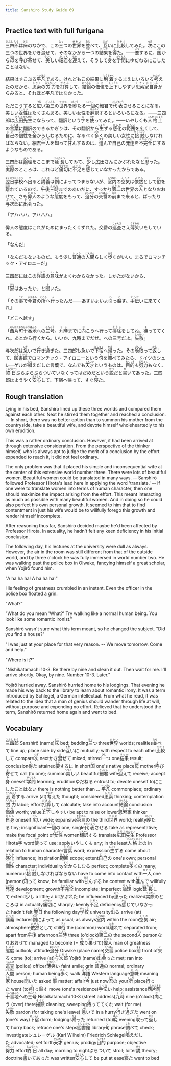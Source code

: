 ```yaml
---
title: Sanshiro Study Guide 69
---
```


## Practice text with full furigana

<p>
<ruby><rb>三四郎</rb><rt>さんしろう</rt></ruby>は<ruby><rb>床</rb><rt>とこ</rt></ruby>のなかで、この<ruby><rb>三</rb><rt>みっ</rt></ruby>つの<ruby><rb>世界</rb><rt>せかい</rt></ruby>を<ruby><rb>並</rb><rt>なら</rt></ruby>べて、<ruby><rb>互</rb><rt>たが</rt></ruby>いに<ruby><rb>比較</rb><rt>ひかく</rt></ruby>してみた。<ruby><rb>次</rb><rt>つぎ</rt></ruby>にこの三つの世界をかき<ruby><rb>混</rb><rt>ま</rt></ruby>ぜて、そのなかから<ruby><rb>一</rb><rt>ひと</rt></ruby>つの<ruby><rb>結果</rb><rt>けっか</rt></ruby>を<ruby><rb>得</rb><rt>え</rt></ruby>た。――<ruby><rb>要</rb><rt>よう</rt></ruby>するに、<ruby><rb>国</rb><rt>くに</rt></ruby>から<ruby><rb>母</rb><rt>はは</rt></ruby>を<ruby><rb>呼</rb><rt>よ</rt></ruby>び<ruby><rb>寄</rb><rt>よ</rt></ruby>せて、<ruby><rb>美</rb><rt>うつく</rt></ruby>しい<ruby><rb>細君</rb><rt>さいくん</rt></ruby>を<ruby><rb>迎</rb><rt>むか</rt></ruby>えて、そうして<ruby><rb>身</rb><rt>み</rt></ruby>を<ruby><rb>学問</rb><rt>がくもん</rt></ruby>にゆだねるにこしたことはない。
</p>

<p>
結果はすこぶる<ruby><rb>平凡</rb><rt>へいぼん</rt></ruby>である。けれどもこの結果に<ruby><rb>到着</rb><rt>とうちゃく</rt></ruby>するまえにいろいろ<ruby><rb>考</rb><rt>かんが</rt></ruby>えたのだから、<ruby><rb>思索</rb><rt>しさく</rt></ruby>の<ruby><rb>労力</rb><rt>ろうりょく</rt></ruby>を<ruby><rb>打算</rb><rt>ださん</rt></ruby>して、<ruby><rb>結論</rb><rt>けつろん</rt></ruby>の<ruby><rb>価値</rb><rt>かち</rt></ruby>を<ruby><rb>上下</rb><rt>しょうか</rt></ruby>しやすい<ruby><rb>思索家</rb><rt>しさくか</rt></ruby><ruby><rb>自身</rb><rt>じしん</rt></ruby>からみると、それほど平凡ではなかった。
</p>

<p>
ただこうすると<ruby><rb>広</rb><rt>ひろ</rt></ruby>い<ruby><rb>第三</rb><rt>だいさん</rt></ruby>の<ruby><rb>世界</rb><rt>せかい</rt></ruby>を<ruby><rb>眇</rb><rt>びょう</rt></ruby>たる<ruby><rb>一個</rb><rt>いっこ</rt></ruby>の細君で<ruby><rb>代表</rb><rt>だいひょう</rt></ruby>させることになる。美しい<ruby><rb>女性</rb><rt>じょせい</rt></ruby>はたくさんある。美しい女性を<ruby><rb>翻訳</rb><rt>ほんやく</rt></ruby>するといろいろになる。――三四郎は<ruby><rb>広田</rb><rt>ひろた</rt></ruby><ruby><rb>先生</rb><rt>せんせい</rt></ruby>にならって、翻訳という<ruby><rb>字</rb><rt>じ</rt></ruby>を<ruby><rb>使</rb><rt>つか</rt></ruby>ってみた。――いやしくも<ruby><rb>人格上</rb><rt>じんかくじょう</rt></ruby>の<ruby><rb>言葉</rb><rt>ことば</rt></ruby>に翻訳のできるかぎりは、その翻訳から<ruby><rb>生</rb><rt>しょう</rt></ruby>ずる<ruby><rb>感化</rb><rt>かんか</rt></ruby>の<ruby><rb>範囲</rb><rt>はんい</rt></ruby>を広くして、<ruby><rb>自己</rb><rt>じこ</rt></ruby>の<ruby><rb>個性</rb><rt>こせい</rt></ruby>を<ruby><rb>全</rb><rt>すべ</rt></ruby>からしむるために、なるべく<ruby><rb>多</rb><rt>おお</rt></ruby>くの美しい女性に<ruby><rb>接触</rb><rt>せっしょく</rt></ruby>しなければならない。細君<ruby><rb>一人</rb><rt>ひとり</rt></ruby>を<ruby><rb>知</rb><rt>し</rt></ruby>って<ruby><rb>甘</rb><rt>あま</rt></ruby>んずるのは、<ruby><rb>進</rb><rt>すす</rt></ruby>んで自己の<ruby><rb>発達</rb><rt>はったつ</rt></ruby>を<ruby><rb>不完全</rb><rt>ふかんぜん</rt></ruby>にするようなものである。
</p>

<p>
三四郎は<ruby><rb>論理</rb><rt>ろんり</rt></ruby>をここまで<ruby><rb>延長</rb><rt>えんちょう</rt></ruby>してみて、<ruby><rb>少</rb><rt>すこ</rt></ruby>し広田さんにかぶれたなと<ruby><rb>思</rb><rt>おも</rt></ruby>った。<ruby><rb>実際</rb><rt>じっさい</rt></ruby>のところは、これほど<ruby><rb>痛切</rb><rt>つうせつ</rt></ruby>に<ruby><rb>不足</rb><rt>ふそく</rt></ruby>を<ruby><rb>感</rb><rt>かん</rt></ruby>じていなかったからである。
</p>

<p>
<ruby><rb>翌日</rb><rt>よくじつ</rt></ruby><ruby><rb>学校</rb><rt>がっこう</rt></ruby>へ<ruby><rb>出</rb><rt>で</rt></ruby>ると<ruby><rb>講義</rb><rt>こうぎ</rt></ruby>は<ruby><rb>例</rb><rt>れい</rt></ruby>によってつまらないが、<ruby><rb>室内</rb><rt>しつない</rt></ruby>の<ruby><rb>空気</rb><rt>くうき</rt></ruby>は<ruby><rb>依然</rb><rt>いぜん</rt></ruby>として<ruby><rb>俗</rb><rt>ぞく</rt></ruby>を<ruby><rb>離</rb><rt>はな</rt></ruby>れているので、<ruby><rb>午後</rb><rt>ごご</rt></ruby><ruby><rb>三時</rb><rt>さんじ</rt></ruby>までのあいだに、すっかり<ruby><rb>第二</rb><rt>だいに</rt></ruby>の世界の<ruby><rb>人</rb><rt>ひと</rt></ruby>となりおおせて、さも<ruby><rb>偉人</rb><rt>いじん</rt></ruby>のような<ruby><rb>態度</rb><rt>たいど</rt></ruby>をもって、<ruby><rb>追分</rb><rt>おいわけ</rt></ruby>の<ruby><rb>交番</rb><rt>こうばん</rt></ruby>の<ruby><rb>前</rb><rt>まえ</rt></ruby>まで<ruby><rb>来</rb><rt>く</rt></ruby>ると、ばったり<ruby><rb>与次郎</rb><rt>よじろう</rt></ruby>に<ruby><rb>出会</rb><rt>であ</rt></ruby>った。
</p>

<p>「アハハハ。アハハハ」</p>
<p>
偉人の態度はこれがためにまったくくずれた。交番の<ruby><rb>巡査</rb><rt>じゅんさ</rt></ruby>さえ<ruby><rb>薄笑</rb><rt>うすわら</rt></ruby>いをしている。
</p>

<p>「なんだ」</p>
<p>
「なんだもないものだ。もう少し<ruby><rb>普通</rb><rt>ふつう</rt></ruby>の<ruby><rb>人間</rb><rt>にんげん</rt></ruby>らしく<ruby><rb>歩</rb><rt>ある</rt></ruby>くがいい。まるでロマンチック・アイロニーだ」
</p>

<p>
三四郎にはこの<ruby><rb>洋語</rb><rt>ようご</rt></ruby>の<ruby><rb>意味</rb><rt>いみ</rt></ruby>がよくわからなかった。しかたがないから、
</p>

<p>
「<ruby><rb>家</rb><rt>うち</rt></ruby>はあったか」と<ruby><rb>聞</rb><rt>き</rt></ruby>いた。
</p>

<p>
「その<ruby><rb>事</rb><rt>こと</rt></ruby>で<ruby><rb>今</rb><rt>いま</rt></ruby><ruby><rb>君</rb><rt>きみ</rt></ruby>の<ruby><rb>所</rb><rt>ところ</rt></ruby>へ<ruby><rb>行</rb><rt>い</rt></ruby>ったんだ――あすいよいよ<ruby><rb>引</rb><rt>ひ</rt></ruby>っ<ruby><rb>越</rb><rt>こ</rt></ruby>す。<ruby><rb>手伝</rb><rt>てつだ</rt></ruby>いに来てくれ」
</p>

<p>「どこへ越す」</p>
<p>
「<ruby><rb>西片町</rb><rt>にしかたまち</rt></ruby><ruby><rb>十番地</rb><rt>じゅうばんち</rt></ruby>への<ruby><rb>三号</rb><rt>さんごう</rt></ruby>。<ruby><rb>九時</rb><rt>くじ</rt></ruby>までに<ruby><rb>向</rb><rt>む</rt></ruby>こうへ行って<ruby><rb>掃除</rb><rt>そうじ</rt></ruby>をしてね。<ruby><rb>待</rb><rt>ま</rt></ruby>っててくれ。あとから行くから。いいか、九時までだぜ。への三号だよ。<ruby><rb>失敬</rb><rt>しっけい</rt></ruby>」
</p>

<p>
与次郎は<ruby><rb>急</rb><rt>いそ</rt></ruby>いで<ruby><rb>行</rb><rt>い</rt></ruby>き<ruby><rb>過</rb><rt>す</rt></ruby>ぎた。三四郎も急いで<ruby><rb>下宿</rb><rt>げしゅく</rt></ruby>へ<ruby><rb>帰</rb><rt>かえ</rt></ruby>った。その<ruby><rb>晩</rb><rt>ばん</rt></ruby><ruby><rb>取</rb><rt>と</rt></ruby>って<ruby><rb>返</rb><rt>かえ</rt></ruby>して、<ruby><rb>図書館</rb><rt>としょかん</rt></ruby>でロマンチック・アイロニーという<ruby><rb>句</rb><rt>く</rt></ruby>を<ruby><rb>調</rb><rt>しら</rt></ruby>べてみたら、ドイツのシュレーゲルが<ruby><rb>唱</rb><rt>とな</rt></ruby>えだした言葉で、なんでも<ruby><rb>天才</rb><rt>てんさい</rt></ruby>というものは、<ruby><rb>目的</rb><rt>もくてき</rt></ruby>も<ruby><rb>努力</rb><rt>どりょく</rt></ruby>もなく、<ruby><rb>終日</rb><rt>しゅうじつ</rt></ruby>ぶらぶらぶらついていなくってはだめだという<ruby><rb>説</rb><rt>せつ</rt></ruby>だと<ruby><rb>書</rb><rt>か</rt></ruby>いてあった。三四郎はようやく<ruby><rb>安心</rb><rt>あんしん</rt></ruby>して、下宿へ帰って、すぐ<ruby><rb>寝</rb><rt>ね</rt></ruby>た。
</p>


## Rough translation

Lying in his bed, Sanshirō lined up these three worlds and compared them against each other. Next he stirred them together and reached a conclusion. -- In short, there was no better option than to summon his mother from the countryside, take a beautiful wife, and devote himself wholeheartedly to his own erudition.

This was a rather ordinary conclusion. However, it had been arrived at through extensive consideration. From the perspective of the thinker himself, who is always apt to judge the merit of a conclusion by the effort expended to reach it, it did not feel ordinary. 

The only problem was that it placed his simple and inconsequential wife at the center of this extensive world number three. There were lots of beautiful women. Beautiful women could be translated in many ways. -- Sanshirō followed Professor Hirota's lead here in applying the word 'translate.' -- If one were to translate women into terms of human character, then one should maximize the impact arising from the effort. This meant interacting as much as possible with many beautiful women. And in doing so he could also perfect his own personal growth. It seemed to him that to find contentment in just his wife would be to willfully forego this growth and render himself incomplete. 

After reasoning thus far, Sanshirō decided maybe he'd been affected by Professor Hirota. In actuality, he hadn't felt any keen deficiency in his initial conclusion.

The following day, his lectures at the university were dull as always. However, the air in the room was still different from that of the outside world, and by three o'clock he was fully immersed in world number two. He was walking past the police box in Oiwake, fancying himself a great scholar, when Yojirō found him.

"A ha ha ha! A ha ha ha!"

His feeling of greatness crumbled in an instant. Even the officer in the police box floated a grin.

"What?"

"What do you mean 'What?' Try walking like a normal human being. You look like some romantic ironist."

Sanshirō wasn't sure what this term meant, so he changed the subject. "Did you find a house?"

"I was just at your place for that very reason. -- We move tomorrow. Come and help."

"Where is it?"

"Nishikatamachi 10-3. Be there by nine and clean it out. Then wait for me. I'll arrive shortly. Okay, by nine. Number 10-3. Later."

Yojirō hurried away. Sanshirō hurried home to his lodgings. That evening he made his way back to the library to learn about romantic irony. It was a term introduced by Schlegel, a German intellectual. From what he read, it was related to the idea that a man of genius should wander through life at will, without purpose and expending no effort. Relieved that he understood the term, Sanshirō returned home again and went to bed.                         


## Vocabulary

<p>
<span class="vocabstudy"><ruby><rb>三四郎</rb><rt>さんしろう</rt></ruby>&nbsp;Sanshirō (name)</span><span class="vocabstudy"><ruby><rb>床</rb><rt>とこ</rt></ruby>&nbsp;bed; bedding</span><span class="vocabstudy"><ruby><rb>三</rb><rt>みっ</rt></ruby>つ&nbsp;three</span><span class="vocabstudy"><ruby><rb>世界</rb><rt>せかい</rt></ruby>&nbsp;worlds; realities</span><span class="vocabstudy"><ruby><rb>並</rb><rt>なら</rt></ruby>べて&nbsp;line up; place side by side</span><span class="vocabstudy"><ruby><rb>互</rb><rt>たが</rt></ruby>いに&nbsp;mutually; with respect to each other</span><span class="vocabstudy"><ruby><rb>比較</rb><rt>ひかく</rt></ruby>して&nbsp;compare</span><span class="vocabstudy"><ruby><rb>次</rb><rt>つぎ</rt></ruby>&nbsp;next</span><span class="vocabstudy">かき<ruby><rb>混</rb><rt>ま</rt></ruby>ぜて&nbsp;mixed; stirred</span><span class="vocabstudy"><ruby><rb>一</rb><rt>ひと</rt></ruby>つ&nbsp;one</span><span class="vocabstudy"><ruby><rb>結果</rb><rt>けっか</rt></ruby>&nbsp;result; conclusion</span><span class="vocabstudy"><ruby><rb>得</rb><rt>え</rt></ruby>た&nbsp;attained</span><span class="vocabstudy"><ruby><rb>要</rb><rt>よう</rt></ruby>するに&nbsp;in short</span><span class="vocabstudy"><ruby><rb>国</rb><rt>くに</rt></ruby>&nbsp;one's native place</span><span class="vocabstudy"><ruby><rb>母</rb><rt>はは</rt></ruby>&nbsp;mother</span><span class="vocabstudy"><ruby><rb>呼</rb><rt>よ</rt></ruby>び<ruby><rb>寄</rb><rt>よ</rt></ruby>せて&nbsp;call (to one); summon</span><span class="vocabstudy"><ruby><rb>美</rb><rt>うつく</rt></ruby>しい&nbsp;beautiful</span><span class="vocabstudy"><ruby><rb>細君</rb><rt>さいくん</rt></ruby>&nbsp;wife</span><span class="vocabstudy"><ruby><rb>迎</rb><rt>むか</rt></ruby>えて&nbsp;receive; accept</span><span class="vocabstudy"><ruby><rb>身</rb><rt>み</rt></ruby>&nbsp;oneself</span><span class="vocabstudy"><ruby><rb>学問</rb><rt>がくもん</rt></ruby>&nbsp;learning; erudition</span><span class="vocabstudy">ゆだねる&nbsp;entrust to; devote oneself to</span><span class="vocabstudy">にこしたことはない&nbsp;there is nothing better than ...</span>
<span class="vocabstudy"><ruby><rb>平凡</rb><rt>へいぼん</rt></ruby>&nbsp;commonplace; ordinary</span><span class="vocabstudy"><ruby><rb>到着</rb><rt>とうちゃく</rt></ruby>する&nbsp;arrive (at)</span><span class="vocabstudy"><ruby><rb>考</rb><rt>かんが</rt></ruby>えた&nbsp;thought; considered</span><span class="vocabstudy"><ruby><rb>思索</rb><rt>しさく</rt></ruby>&nbsp;thinking; contemplation</span><span class="vocabstudy"><ruby><rb>労力</rb><rt>ろうりょく</rt></ruby>&nbsp;labor; effort</span><span class="vocabstudy"><ruby><rb>打算</rb><rt>ださん</rt></ruby>して&nbsp;calculate; take into account</span><span class="vocabstudy"><ruby><rb>結論</rb><rt>けつろん</rt></ruby>&nbsp;conclusion</span><span class="vocabstudy"><ruby><rb>価値</rb><rt>かち</rt></ruby>&nbsp;worth; value</span><span class="vocabstudy"><ruby><rb>上下</rb><rt>しょうか</rt></ruby>しやすい&nbsp;be apt to raise or lower</span><span class="vocabstudy"><ruby><rb>思索家</rb><rt>しさくか</rt></ruby>&nbsp;thinker</span><span class="vocabstudy"><ruby><rb>自身</rb><rt>じしん</rt></ruby>&nbsp;oneself</span>
<span class="vocabstudy"><ruby><rb>広</rb><rt>ひろ</rt></ruby>い&nbsp;wide; expansive</span><span class="vocabstudy"><ruby><rb>第三</rb><rt>だいさん</rt></ruby>の&nbsp;the third</span><span class="vocabstudy"><ruby><rb>世界</rb><rt>せかい</rt></ruby>&nbsp;world; reality</span><span class="vocabstudy"><ruby><rb>眇</rb><rt>びょう</rt></ruby>たる&nbsp;tiny; insignificant</span><span class="vocabstudy"><ruby><rb>一個</rb><rt>いっこ</rt></ruby>の&nbsp;one; single</span><span class="vocabstudy"><ruby><rb>代表</rb><rt>だいひょう</rt></ruby>させる&nbsp;take as representative; make the focal point of</span><span class="vocabstudy"><ruby><rb>女性</rb><rt>じょせい</rt></ruby>&nbsp;women</span><span class="vocabstudy"><ruby><rb>翻訳</rb><rt>ほんやく</rt></ruby>する&nbsp;translate</span><span class="vocabstudy"><ruby><rb>広田</rb><rt>ひろた</rt></ruby><ruby><rb>先生</rb><rt>せんせい</rt></ruby>&nbsp;Professor Hirota</span><span class="vocabstudy"><ruby><rb>字</rb><rt>じ</rt></ruby>&nbsp;word</span><span class="vocabstudy"><ruby><rb>使</rb><rt>つか</rt></ruby>って&nbsp;use; apply</span><span class="vocabstudy">いやしくも&nbsp;any; in the least</span><span class="vocabstudy"><ruby><rb>人格上</rb><rt>じんかくじょう</rt></ruby>の&nbsp;in relation to human character</span><span class="vocabstudy"><ruby><rb>言葉</rb><rt>ことば</rt></ruby>&nbsp;word; expression</span><span class="vocabstudy"><ruby><rb>生</rb><rt>しょう</rt></ruby>ずる&nbsp;come about</span><span class="vocabstudy"><ruby><rb>感化</rb><rt>かんか</rt></ruby>&nbsp;influence; inspiration</span><span class="vocabstudy"><ruby><rb>範囲</rb><rt>はんい</rt></ruby>&nbsp;scope; extent</span><span class="vocabstudy"><ruby><rb>自己</rb><rt>じこ</rt></ruby>の&nbsp;one's own; personal</span><span class="vocabstudy"><ruby><rb>個性</rb><rt>こせい</rt></ruby>&nbsp;character; individuality</span><span class="vocabstudy"><ruby><rb>全</rb><rt>すべ</rt></ruby>からしむる&nbsp;perfect; complete</span><span class="vocabstudy"><ruby><rb>多</rb><rt>おお</rt></ruby>くの&nbsp;many; numerous</span><span class="vocabstudy"><ruby><rb>接触</rb><rt>せっしょく</rt></ruby>しなければならない&nbsp;have to come into contact with</span><span class="vocabstudy"><ruby><rb>一人</rb><rt>ひとり</rt></ruby>&nbsp;one (person)</span><span class="vocabstudy"><ruby><rb>知</rb><rt>し</rt></ruby>って&nbsp;know; be familiar with</span><span class="vocabstudy"><ruby><rb>甘</rb><rt>あま</rt></ruby>んずる&nbsp;be content with</span><span class="vocabstudy"><ruby><rb>進</rb><rt>すす</rt></ruby>んで&nbsp;willfully</span><span class="vocabstudy"><ruby><rb>発達</rb><rt>はったつ</rt></ruby>&nbsp;development; growth</span><span class="vocabstudy"><ruby><rb>不完全</rb><rt>ふかんぜん</rt></ruby>&nbsp;incomplete; imperfect</span>
<span class="vocabstudy"><ruby><rb>論理</rb><rt>ろんり</rt></ruby>&nbsp;logic</span><span class="vocabstudy"><ruby><rb>延長</rb><rt>えんちょう</rt></ruby>して&nbsp;extend</span><span class="vocabstudy"><ruby><rb>少</rb><rt>すこ</rt></ruby>し&nbsp;a little; a bit</span><span class="vocabstudy">かぶれた&nbsp;be influenced by</span><span class="vocabstudy"><ruby><rb>思</rb><rt>おも</rt></ruby>った&nbsp;realized</span><span class="vocabstudy"><ruby><rb>実際</rb><rt>じっさい</rt></ruby>のところは&nbsp;in actuality</span><span class="vocabstudy"><ruby><rb>痛切</rb><rt>つうせつ</rt></ruby>に&nbsp;sharply; keenly</span><span class="vocabstudy"><ruby><rb>不足</rb><rt>ふそく</rt></ruby>&nbsp;deficiency</span><span class="vocabstudy"><ruby><rb>感</rb><rt>かん</rt></ruby>じていなかった&nbsp;hadn't felt</span>
<span class="vocabstudy"><ruby><rb>翌日</rb><rt>よくじつ</rt></ruby>&nbsp;the following day</span><span class="vocabstudy"><ruby><rb>学校</rb><rt>がっこう</rt></ruby>&nbsp;university</span><span class="vocabstudy"><ruby><rb>出</rb><rt>で</rt></ruby>る&nbsp;arrive (at)</span><span class="vocabstudy"><ruby><rb>講義</rb><rt>こうぎ</rt></ruby>&nbsp;lectures</span><span class="vocabstudy"><ruby><rb>例</rb><rt>れい</rt></ruby>によって&nbsp;as usual; as always</span><span class="vocabstudy"><ruby><rb>室内</rb><rt>しつない</rt></ruby>&nbsp;within the room</span><span class="vocabstudy"><ruby><rb>空気</rb><rt>くうき</rt></ruby>&nbsp;air; atmosphere</span><span class="vocabstudy"><ruby><rb>依然</rb><rt>いぜん</rt></ruby>として&nbsp;still</span><span class="vocabstudy"><ruby><rb>俗</rb><rt>ぞく</rt></ruby>&nbsp;the (common) world</span><span class="vocabstudy"><ruby><rb>離</rb><rt>はな</rt></ruby>れて&nbsp;separated from; apart from</span><span class="vocabstudy"><ruby><rb>午後</rb><rt>ごご</rt></ruby>&nbsp;afternoon</span><span class="vocabstudy"><ruby><rb>三時</rb><rt>さんじ</rt></ruby>&nbsp;three (o'clock)</span><span class="vocabstudy"><ruby><rb>第二</rb><rt>だいに</rt></ruby>の&nbsp;the second</span><span class="vocabstudy"><ruby><rb>人</rb><rt>ひと</rt></ruby>&nbsp;person</span><span class="vocabstudy">なりおおせて&nbsp;managed to become (= <ruby><rb>成</rb><rt>な</rt></ruby>り<ruby><rb>果</rb><rt>おお</rt></ruby>せて)</span><span class="vocabstudy"><ruby><rb>偉人</rb><rt>いじん</rt></ruby>&nbsp;man of greatness</span><span class="vocabstudy"><ruby><rb>態度</rb><rt>たいど</rt></ruby>&nbsp;outlook; attitude</span><span class="vocabstudy"><ruby><rb>追分</rb><rt>おいわけ</rt></ruby>&nbsp;Oiwake (place name)</span><span class="vocabstudy"><ruby><rb>交番</rb><rt>こうばん</rt></ruby>&nbsp;police box</span><span class="vocabstudy"><ruby><rb>前</rb><rt>まえ</rt></ruby>&nbsp;front of</span><span class="vocabstudy"><ruby><rb>来</rb><rt>く</rt></ruby>る&nbsp;come (to); arrive (at)</span><span class="vocabstudy"><ruby><rb>与次郎</rb><rt>よじろう</rt></ruby>&nbsp;Yojirō (name)</span><span class="vocabstudy"><ruby><rb>出会</rb><rt>であ</rt></ruby>った&nbsp;met; ran into</span>
<span class="vocabstudy"><ruby><rb>巡査</rb><rt>じゅんさ</rt></ruby>&nbsp;(police) officer</span><span class="vocabstudy"><ruby><rb>薄笑</rb><rt>うすわら</rt></ruby>い&nbsp;faint smile; grin</span>
<span class="vocabstudy"><ruby><rb>普通</rb><rt>ふつう</rt></ruby>の&nbsp;normal; ordinary</span><span class="vocabstudy"><ruby><rb>人間</rb><rt>にんげん</rt></ruby>&nbsp;person; human being</span><span class="vocabstudy"><ruby><rb>歩</rb><rt>ある</rt></ruby>く&nbsp;walk</span>
<span class="vocabstudy"><ruby><rb>洋語</rb><rt>ようご</rt></ruby>&nbsp;Western language</span><span class="vocabstudy"><ruby><rb>意味</rb><rt>いみ</rt></ruby>&nbsp;meaning</span>
<span class="vocabstudy"><ruby><rb>家</rb><rt>うち</rt></ruby>&nbsp;house</span><span class="vocabstudy"><ruby><rb>聞</rb><rt>き</rt></ruby>いた&nbsp;asked</span>
<span class="vocabstudy"><ruby><rb>事</rb><rt>こと</rt></ruby>&nbsp;matter; affair</span><span class="vocabstudy"><ruby><rb>今</rb><rt>いま</rt></ruby>&nbsp;just now</span><span class="vocabstudy"><ruby><rb>君</rb><rt>きみ</rt></ruby>の&nbsp;your</span><span class="vocabstudy"><ruby><rb>所</rb><rt>ところ</rt></ruby>&nbsp;place</span><span class="vocabstudy"><ruby><rb>行</rb><rt>い</rt></ruby>った&nbsp;went (to)</span><span class="vocabstudy"><ruby><rb>引</rb><rt>ひ</rt></ruby>っ<ruby><rb>越</rb><rt>こ</rt></ruby>す&nbsp;move (one's residence)</span><span class="vocabstudy"><ruby><rb>手伝</rb><rt>てつだ</rt></ruby>い&nbsp;help; assistance</span>
<span class="vocabstudy"><ruby><rb>西片町</rb><rt>にしかたまち</rt></ruby><ruby><rb>十番地</rb><rt>じゅうばんち</rt></ruby>への<ruby><rb>三号</rb><rt>さんごう</rt></ruby>&nbsp;Nishikatamachi 10-3 (street address)</span><span class="vocabstudy"><ruby><rb>九時</rb><rt>くじ</rt></ruby>&nbsp;nine (o'clock)</span><span class="vocabstudy"><ruby><rb>向</rb><rt>む</rt></ruby>こう&nbsp;(over) there</span><span class="vocabstudy"><ruby><rb>掃除</rb><rt>そうじ</rt></ruby>&nbsp;cleaning; sweeping</span><span class="vocabstudy"><ruby><rb>待</rb><rt>ま</rt></ruby>っててくれ&nbsp;wait (for me)</span><span class="vocabstudy"><ruby><rb>失敬</rb><rt>しっけい</rt></ruby>&nbsp;pardon (for taking one's leave)</span>
<span class="vocabstudy"><ruby><rb>急</rb><rt>いそ</rt></ruby>いで&nbsp;in a hurry</span><span class="vocabstudy"><ruby><rb>行</rb><rt>い</rt></ruby>き<ruby><rb>過</rb><rt>す</rt></ruby>ぎた&nbsp;went on (one's way)</span><span class="vocabstudy"><ruby><rb>下宿</rb><rt>げしゅく</rt></ruby>&nbsp;dorm; lodgings</span><span class="vocabstudy"><ruby><rb>帰</rb><rt>かえ</rt></ruby>った&nbsp;returned (to)</span><span class="vocabstudy"><ruby><rb>晩</rb><rt>ばん</rt></ruby>&nbsp;evening</span><span class="vocabstudy"><ruby><rb>取</rb><rt>と</rt></ruby>って<ruby><rb>返</rb><rt>かえ</rt></ruby>して&nbsp;hurry back; retrace one's steps</span><span class="vocabstudy"><ruby><rb>図書館</rb><rt>としょかん</rt></ruby>&nbsp;library</span><span class="vocabstudy"><ruby><rb>句</rb><rt>く</rt></ruby>&nbsp;phrase</span><span class="vocabstudy"><ruby><rb>調</rb><rt>しら</rt></ruby>べて&nbsp;check; investigate</span><span class="vocabstudy">シュレーゲル&nbsp;(Karl Wilhelm) Friedrich Schlegel</span><span class="vocabstudy"><ruby><rb>唱</rb><rt>とな</rt></ruby>えだした&nbsp;advocated; set forth</span><span class="vocabstudy"><ruby><rb>天才</rb><rt>てんさい</rt></ruby>&nbsp;genius; prodigy</span><span class="vocabstudy"><ruby><rb>目的</rb><rt>もくてき</rt></ruby>&nbsp;purpose; objective</span><span class="vocabstudy"><ruby><rb>努力</rb><rt>どりょく</rt></ruby>&nbsp;effort</span><span class="vocabstudy"><ruby><rb>終日</rb><rt>しゅうじつ</rt></ruby>&nbsp;all day; morning to night</span><span class="vocabstudy">ぶらついて&nbsp;stroll; loiter</span><span class="vocabstudy"><ruby><rb>説</rb><rt>せつ</rt></ruby>&nbsp;theory; doctrine</span><span class="vocabstudy"><ruby><rb>書</rb><rt>か</rt></ruby>いてあった&nbsp;was written</span><span class="vocabstudy"><ruby><rb>安心</rb><rt>あんしん</rt></ruby>して&nbsp;be put at ease</span><span class="vocabstudy"><ruby><rb>寝</rb><rt>ね</rt></ruby>た&nbsp;went to bed</span>
</p>
